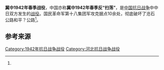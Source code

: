 {{Infobox Military Conflict
|campaign=
|image=
|caption=
|conflict=冀中1942年春季战役
|date=1942年2月16日－6月
|place=[[河北省|河北省]]中部
|result=
|combatant1=[[国民革命军第十八集团军|国民革命军第十八集团军]]冀中军区部队及游击队、民兵等
|combatant2=日、“伪”军一部
|commander1=
|commander2=
|strength1=
|strength2=
|casualties1=
|casualties2=3000余<ref name="军事科学院">《中国人民解放军全史》军事历史研究部 编，军事科学出版社，2000年，ISBN 7-80137-315-4，卷“中国人民解放军战役战斗总览”。</ref>
|}}

'''冀中1942年春季战役'''，中国亦称'''冀中1942年春季反“扫荡”'''，是[[中国抗日战争|中国抗日战争]]中中日双方发生的[[战役|战役]]。国民革命军第十八集团军攻克据点10余处，彻底破坏了沧石公路和平？公路<ref name="军事科学院" />。

== 参考来源 ==
{{reflist}}

{{战争小作品}}
{{中国抗日战争中共战役战斗}}

[[Category:1942年抗日战争战役|Category:1942年抗日战争战役]]
[[Category:河北抗日战争战役|Category:河北抗日战争战役]]